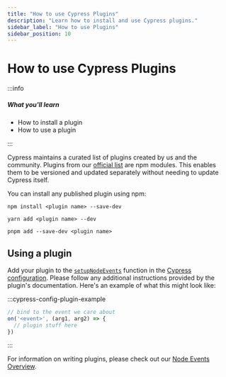 ```yaml
---
title: "How to use Cypress Plugins"
description: "Learn how to install and use Cypress plugins."
sidebar_label: "How to use Plugins"
sidebar_position: 10
---
```


<ProductHeading product="app" />

# How to use Cypress Plugins

:::info

##### <Icon name="question-circle" color="#4BBFD2" /> What you'll learn

- How to install a plugin
- How to use a plugin

:::

Cypress maintains a curated list of plugins created by us and the community.
Plugins from our [official list](/app/plugins/plugins-list) are npm modules. This enables them to
be versioned and updated separately without needing to update Cypress itself.

You can install any published plugin using npm:

<Tabs>
  <TabItem value="npm">

```shell
npm install <plugin name> --save-dev
```

  </TabItem>

  <TabItem value="yarn">

```shell
yarn add <plugin name> --dev
```

  </TabItem>

  <TabItem value="pnpm">

```shell
pnpm add --save-dev <plugin name>
```

  </TabItem>
</Tabs>

## Using a plugin

Add your plugin to the
[`setupNodeEvents`](/app/references/configuration#setupNodeEvents)
function in the [Cypress configuration](/app/references/configuration). Please follow any additional instructions provided by the plugin's documentation.
Here's an example of what this might look like:

:::cypress-config-plugin-example

```ts
// bind to the event we care about
on('<event>', (arg1, arg2) => {
  // plugin stuff here
})
```

:::

For information on writing plugins, please check out our
[Node Events Overview](/api/node-events/overview).
